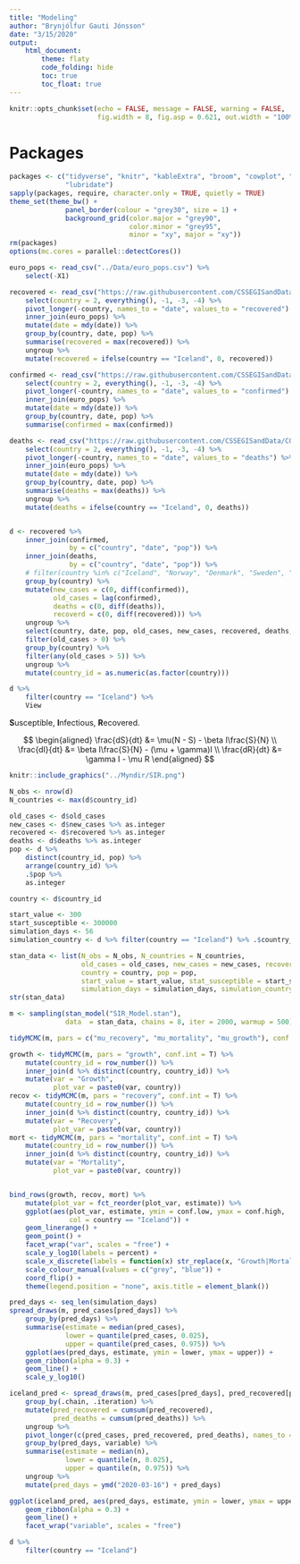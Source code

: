 ```yaml
---
title: "Modeling"
author: "Brynjólfur Gauti Jónsson"
date: "3/15/2020"
output: 
    html_document:
        theme: flaty
        code_folding: hide
        toc: true
        toc_float: true
---
```


```r
knitr::opts_chunk$set(echo = FALSE, message = FALSE, warning = FALSE, 
                      fig.width = 8, fig.asp = 0.621, out.width = "100%")
```

# Packages

```r
packages <- c("tidyverse", "knitr", "kableExtra", "broom", "cowplot", "rstan", "tidybayes", "scales", 
              "lubridate")
sapply(packages, require, character.only = TRUE, quietly = TRUE)
theme_set(theme_bw() + 
              panel_border(colour = "grey30", size = 1) + 
              background_grid(color.major = "grey90", 
                              color.minor = "grey95", 
                              minor = "xy", major = "xy"))
rm(packages)
options(mc.cores = parallel::detectCores())
```

```r
euro_pops <- read_csv("../Data/euro_pops.csv") %>% 
    select(-X1)
```


```r
recovered <- read_csv("https://raw.githubusercontent.com/CSSEGISandData/COVID-19/master/csse_covid_19_data/csse_covid_19_time_series/time_series_19-covid-Recovered.csv") %>% 
    select(country = 2, everything(), -1, -3, -4) %>% 
    pivot_longer(-country, names_to = "date", values_to = "recovered") %>% 
    inner_join(euro_pops) %>% 
    mutate(date = mdy(date)) %>% 
    group_by(country, date, pop) %>% 
    summarise(recovered = max(recovered)) %>% 
    ungroup %>% 
    mutate(recovered = ifelse(country == "Iceland", 0, recovered))

confirmed <- read_csv("https://raw.githubusercontent.com/CSSEGISandData/COVID-19/master/csse_covid_19_data/csse_covid_19_time_series/time_series_19-covid-Confirmed.csv") %>% 
    select(country = 2, everything(), -1, -3, -4) %>% 
    pivot_longer(-country, names_to = "date", values_to = "confirmed") %>% 
    inner_join(euro_pops) %>% 
    mutate(date = mdy(date)) %>% 
    group_by(country, date, pop) %>% 
    summarise(confirmed = max(confirmed))

deaths <- read_csv("https://raw.githubusercontent.com/CSSEGISandData/COVID-19/master/csse_covid_19_data/csse_covid_19_time_series/time_series_19-covid-Deaths.csv") %>% 
    select(country = 2, everything(), -1, -3, -4) %>% 
    pivot_longer(-country, names_to = "date", values_to = "deaths") %>% 
    inner_join(euro_pops) %>% 
    mutate(date = mdy(date)) %>% 
    group_by(country, date, pop) %>% 
    summarise(deaths = max(deaths)) %>% 
    ungroup %>% 
    mutate(deaths = ifelse(country == "Iceland", 0, deaths))


d <- recovered %>% 
    inner_join(confirmed,
               by = c("country", "date", "pop")) %>% 
    inner_join(deaths,
               by = c("country", "date", "pop")) %>% 
    # filter(country %in% c("Iceland", "Norway", "Denmark", "Sweden", "Finland", "Poland", "Austria", "Netherlands")) %>% 
    group_by(country) %>% 
    mutate(new_cases = c(0, diff(confirmed)),
           old_cases = lag(confirmed),
           deaths = c(0, diff(deaths)),
           recoverd = c(0, diff(recovered))) %>% 
    ungroup %>% 
    select(country, date, pop, old_cases, new_cases, recovered, deaths, total_cases = confirmed) %>% 
    filter(old_cases > 0) %>% 
    group_by(country) %>% 
    filter(any(old_cases > 5)) %>% 
    ungroup %>% 
    mutate(country_id = as.numeric(as.factor(country)))
```

```r
d %>% 
    filter(country == "Iceland") %>% 
    View
```

**S**usceptible, **I**nfectious, **R**ecovered.

$$
\begin{aligned}
\frac{dS}{dt} &= \mu(N - S) - \beta I\frac{S}{N} \\
\frac{dI}{dt} &= \beta I\frac{S}{N} - (\mu + \gamma)I \\
\frac{dR}{dt} &= \gamma I - \mu R
\end{aligned}
$$

```r
knitr::include_graphics("../Myndir/SIR.png")
```

```r
N_obs <- nrow(d)
N_countries <- max(d$country_id)

old_cases <- d$old_cases
new_cases <- d$new_cases %>% as.integer
recovered <- d$recovered %>% as.integer
deaths <- d$deaths %>% as.integer
pop <- d %>% 
    distinct(country_id, pop) %>% 
    arrange(country_id) %>% 
    .$pop %>% 
    as.integer

country <- d$country_id

start_value <- 300
start_susceptible <- 300000
simulation_days <- 56
simulation_country <- d %>% filter(country == "Iceland") %>% .$country_id %>% unique

stan_data <- list(N_obs = N_obs, N_countries = N_countries,
                  old_cases = old_cases, new_cases = new_cases, recovered = recovered,  deaths = deaths,
                  country = country, pop = pop,
                  start_value = start_value, stat_susceptible = start_susceptible,
                  simulation_days = simulation_days, simulation_country = simulation_country)
str(stan_data)
```


```r
m <- sampling(stan_model("SIR_Model.stan"), 
              data  = stan_data, chains = 8, iter = 2000, warmup = 500)
```

```r
tidyMCMC(m, pars = c("mu_recovery", "mu_mortality", "mu_growth"), conf.int = T, rhat = T, ess = T)
```

```r
growth <- tidyMCMC(m, pars = "growth", conf.int = T) %>% 
    mutate(country_id = row_number()) %>% 
    inner_join(d %>% distinct(country, country_id)) %>% 
    mutate(var = "Growth",
           plot_var = paste0(var, country))
recov <- tidyMCMC(m, pars = "recovery", conf.int = T) %>% 
    mutate(country_id = row_number()) %>% 
    inner_join(d %>% distinct(country, country_id)) %>% 
    mutate(var = "Recovery",
           plot_var = paste0(var, country))
mort <- tidyMCMC(m, pars = "mortality", conf.int = T) %>% 
    mutate(country_id = row_number()) %>% 
    inner_join(d %>% distinct(country, country_id)) %>% 
    mutate(var = "Mortality",
           plot_var = paste0(var, country))


bind_rows(growth, recov, mort) %>% 
    mutate(plot_var = fct_reorder(plot_var, estimate)) %>% 
    ggplot(aes(plot_var, estimate, ymin = conf.low, ymax = conf.high,
               col = country == "Iceland")) +
    geom_linerange() +
    geom_point() +
    facet_wrap("var", scales = "free") +
    scale_y_log10(labels = percent) +
    scale_x_discrete(labels = function(x) str_replace(x, "Growth|Mortality|Recovery", "")) +
    scale_colour_manual(values = c("grey", "blue")) +
    coord_flip() +
    theme(legend.position = "none", axis.title = element_blank())
```


```r
pred_days <- seq_len(simulation_days)
spread_draws(m, pred_cases[pred_days]) %>% 
    group_by(pred_days) %>% 
    summarise(estimate = median(pred_cases),
              lower = quantile(pred_cases, 0.025),
              upper = quantile(pred_cases, 0.975)) %>% 
    ggplot(aes(pred_days, estimate, ymin = lower, ymax = upper)) +
    geom_ribbon(alpha = 0.3) +
    geom_line() +
    scale_y_log10()
```

```r
iceland_pred <- spread_draws(m, pred_cases[pred_days], pred_recovered[pred_days], pred_deaths[pred_days]) %>% 
    group_by(.chain, .iteration) %>% 
    mutate(pred_recovered = cumsum(pred_recovered),
           pred_deaths = cumsum(pred_deaths)) %>% 
    ungroup %>% 
    pivot_longer(c(pred_cases, pred_recovered, pred_deaths), names_to = "variable", values_to = "n") %>% 
    group_by(pred_days, variable) %>% 
    summarise(estimate = median(n),
              lower = quantile(n, 0.025),
              upper = quantile(n, 0.975)) %>% 
    ungroup %>% 
    mutate(pred_days = ymd("2020-03-16") + pred_days)
```


```r
ggplot(iceland_pred, aes(pred_days, estimate, ymin = lower, ymax = upper)) +
    geom_ribbon(alpha = 0.3) +
    geom_line() +
    facet_wrap("variable", scales = "free") 
```

```r
d %>% 
    filter(country == "Iceland")
```

